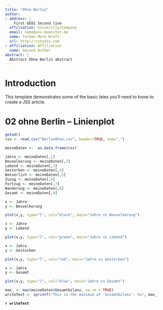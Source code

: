 ```yaml
---
title: "Ohne Berlin"
author:
- address: |
    First GEO1 Second line
  affiliation: University/Company
  email: name@uni-muenster.de
  name: Torben More Kraft
  url: http://rstudio.com
- affiliation: Affiliation
  name: Second Author
abstract: |
  Abstract Ohne Berlin abstract
---
```


# Introduction

This template demonstrates some of the basic latex you'll need to know to create a JSS article.

# 02 ohne Berlin -- Linienplot

```r
getwd()
csv <- read.csv("BerlinOhne.csv", header=TRUE, sep=",")

meineDaten <-  as.data.frame(csv)

Jahre <- meineDaten[,1]
Bevoelkerung <- meineDaten[,2]
Lebend <- meineDaten[,3]
Gestorben <- meineDaten[,4]
Natuerlich <- meineDaten[,5]
Zuzug <- meineDaten[,6]
Fortzug <- meineDaten[,7]
Wanderung <- meineDaten[,8]
Gesamt <- meineDaten[,9]

```

```r
x <- Jahre
y <- Bevoelkerung

plot(x,y, type="l", col="black", main="Jahre vs Bevoelkerung")
```

```r
x <- Jahre
y <- Lebend

plot(x,y, type="l", col="green", main="Jahre vs Lebend")
```

```r
x <- Jahre
y <- Gestorben

plot(x,y, type="l", col="red", main="Jahre vs Gestorben")
```

```r
x <- Jahre
y <- Gesamt

plot(x,y, type="l", col="blue", main="Jahre vs Gesamt")
```

```r
max_ <- max(meineDaten$Gesamtbilanz, na.rm = TRUE)
writeText <- sprintf("This is the maximum of 'Gesamtbilanz': %s", max_)
```

**`r writeText`**
